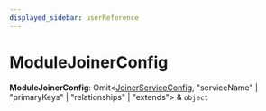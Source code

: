 ```yaml
---
displayed_sidebar: userReference
---
```



# ModuleJoinerConfig

 **ModuleJoinerConfig**: Omit&#60;[JoinerServiceConfig](../../interfaces/user.JoinerServiceConfig/page.mdx), "serviceName" \| "primaryKeys" \| "relationships" \| "extends"&#62; & `object`
